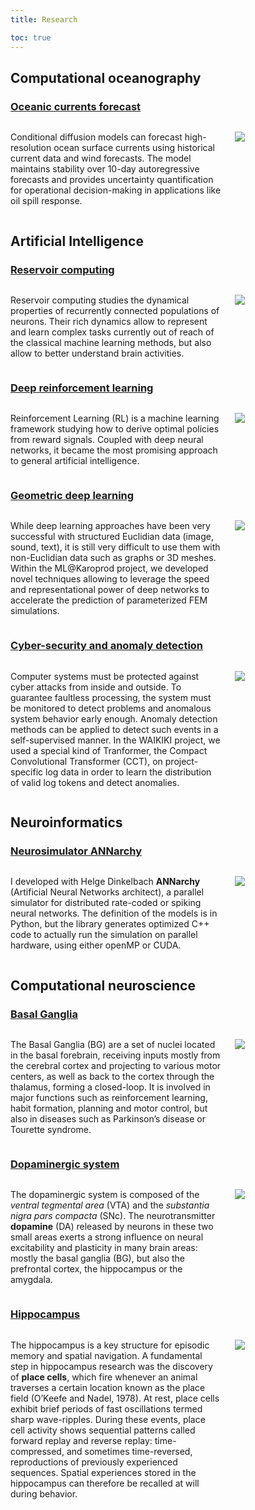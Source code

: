 ```yaml
---
title: Research

toc: true
---
```




## Computational oceanography

### [Oceanic currents forecast](research/currentforecast.qmd)

::: {.columns}
::: {.column width=70%}

Conditional diffusion models can forecast high-resolution ocean surface currents using historical current data and wind forecasts. The model maintains stability over 10-day autoregressive forecasts and provides uncertainty quantification for operational decision-making in applications like oil spill response.


::: 
::: {.column width=30%}
![](img/forecasting_model.png)
:::
:::


## Artificial Intelligence

### [Reservoir computing](research/reservoircomputing.qmd)

::: {.columns}
::: {.column width=70%}


Reservoir computing studies the dynamical properties of recurrently connected populations of neurons. Their rich dynamics allow to represent and learn complex tasks currently out of reach of the classical machine learning methods, but also allow to better understand brain activities.

::: 
::: {.column width=30%}
![](img/rc.png)
:::
:::

### [Deep reinforcement learning](research/reinforcementlearning.qmd)

::: {.columns}
::: {.column width=70%}


Reinforcement Learning (RL) is a machine learning framework studying how to derive optimal policies from reward signals. Coupled with deep neural networks, it became the most promising approach to general artificial intelligence.

::: 
::: {.column width=30%}
![](img/ERM.png)
:::
:::

### [Geometric deep learning](research/geometricdeeplearning.qmd)

::: {.columns}
::: {.column width=70%}

While deep learning approaches have been very successful with structured Euclidian data (image, sound, text), it is still very difficult to use them with non-Euclidian data such as graphs or 3D meshes. Within the ML@Karoprod project, we developed novel techniques allowing to leverage the speed and representational power of deep networks to accelerate the prediction of parameterized FEM simulations.

::: 
::: {.column width=30%}
![](img/mesh-karoprod.png)
:::
:::



### [Cyber-security and anomaly detection](research/cybersecurity.qmd)

::: {.columns}
::: {.column width=70%}

Computer systems must be protected against cyber attacks from inside and outside. To guarantee faultless processing, the  system must be monitored to detect problems and anomalous system behavior early enough. Anomaly detection methods can be applied to detect such events in a self-supervised manner. In the WAIKIKI project, we used a special kind of Tranformer, the Compact Convolutional Transformer (CCT), on project-specific log data in order to learn the distribution of valid log tokens and detect anomalies.

::: 
::: {.column width=30%}
![](img/cct-base.jpg)
:::
:::


## Neuroinformatics

### [Neurosimulator ANNarchy](research/annarchy.qmd)

::: {.columns}
::: {.column width=70%}


I developed with Helge Dinkelbach **ANNarchy** (Artificial Neural Networks architect), a parallel simulator for distributed rate-coded or spiking neural networks. The definition of the models is in Python, but the library generates optimized C++ code to actually run the simulation on parallel hardware, using either openMP or CUDA.
::: 
::: {.column width=30%}
![](img/annarchy-color.png)
:::
:::

## Computational neuroscience

### [Basal Ganglia](research/basalganglia.qmd)

::: {.columns}
::: {.column width=70%}


The Basal Ganglia (BG) are a set of nuclei located in the basal forebrain, receiving inputs mostly from the cerebral cortex and projecting to various motor centers, as well as back to the cortex through the thalamus, forming a closed-loop. It is involved in major functions such as reinforcement learning, habit formation, planning and motor control, but also in diseases such as Parkinson's disease or Tourette syndrome.
::: 
::: {.column width=30%}
![](img/basalganglia.png)
:::
:::


### [Dopaminergic system](research/dopamine.qmd)

::: {.columns}
::: {.column width=70%}

The dopaminergic system is composed of the *ventral tegmental area* (VTA) and the *substantia nigra pars compacta* (SNc). The neurotransmitter **dopamine** (DA) released by neurons in these two small areas exerts a strong influence on neural excitability and plasticity in many brain areas: mostly the basal ganglia (BG), but also the prefrontal cortex, the hippocampus or the amygdala.
::: 
::: {.column width=30%}
![](img/dopamine.jpg)
:::
:::

### [Hippocampus](research/hippocampus.qmd)

::: {.columns}
::: {.column width=70%}


The hippocampus is a key structure for episodic memory and spatial navigation. A fundamental step in hippocampus research was the discovery of **place cells**, which fire whenever an animal traverses a certain location known as the place field (O'Keefe and Nadel, 1978). At rest, place cells exhibit brief periods of fast oscillations termed sharp wave-ripples. During these events, place cell activity shows sequential patterns called forward replay and reverse replay: time-compressed, and sometimes time-reversed, reproductions of previously experienced sequences. Spatial experiences stored in the hippocampus can therefore be recalled at will during behavior.
::: 
::: {.column width=30%}
![](img/hippocampus.png)
:::
:::